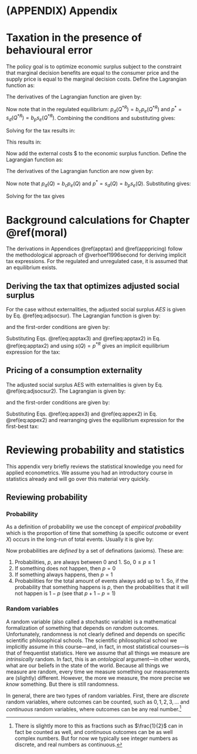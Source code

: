 # (APPENDIX) Appendix {-}

# Taxation in the presence of behavioural error {#apperror}

The policy goal is to optimize economic surplus subject to the constraint that marginal decision benefits are equal to the consumer price and the supply price is equal to the marginal decision costs. Define the Lagrangian function as:

\begin{equation}
H = \int_0^Q p_e (Q')dQ' - \int^Q_0 s_e(Q')dQ' + \lambda (p_d(Q) - p^* - \tau)
\end{equation}

The derivatives of the Lagrangian function are given by:

\begin{align}
  \frac{\partial H}{\partial Q} =& p_e(Q) - s_e(Q) + \lambda \frac{\partial p_d(Q)}{\partial Q} = 0 \\
  \frac{\partial H}{\partial \lambda} =& p_d (Q) - p^* - \tau \\
  \frac{\partial H}{\partial \tau} =& -\lambda  =0
\end{align}

Now note that in the regulated equilibrium: $p_d (Q^{*R} )=b_c p_e (Q^{*R} )$ and $p^*=s_d (Q^{*R}) =b_p s_e (Q^{*R})$. Combining the conditions and substituting gives:

\begin{equation}
\frac{1}{b_c} (p^* + \tau) - \frac{1}{b_p}p^* = 0
\end{equation}

Solving for the tax results in:

\begin{equation}
\frac{1}{b_c} \tau = \frac{1}{b_p} p^* - \frac{1}{b_c} p^*.
\end{equation}

This results in:

\begin{equation}
\tau = p^* \left(\frac{b_c}{b_p} - 1 \right) = p^* \left(\frac{b_c - b_p}{b_p}\right).
\end{equation}

Now add the external costs $\frac{\partial e(Q)}{\partial Q} to the economic surplus function. Define the Lagrangian function as:

\begin{equation}
H = \int_0^Q p_e (Q')dQ' - \int^Q_0 s_e(Q')dQ' - e(Q) + \lambda (p_d(Q) - p^* - \tau)
\end{equation}

The derivatives of the Lagrangian function are now given by:

\begin{align}
  \frac{\partial H}{\partial Q} =& p_e(Q) - s_e(Q) -\frac{\partial e(Q)}{\partial Q} + \lambda \frac{\partial p_d(Q)}{\partial Q} = 0 \\
  \frac{\partial H}{\partial \lambda} =& p_d (Q) - p^* - \tau \\
  \frac{\partial H}{\partial \tau} =& -\lambda  =0
\end{align}

Now note that $p_d (Q)=b_c p_e (Q)$ and $p^*=s_d (Q)=b_p s_e (Q)$. Substituting gives:

\begin{equation}
\frac{1}{b_c} (p^* + \tau) - \frac{1}{b_p}p^* -\frac{\partial e(Q)}{\partial Q} = 0
\end{equation}

Solving for the tax gives
\begin{equation}
\tau = p^{R*} \left(\frac{b_c - b_p}{b_p}\right) + b_c \frac{\partial e(Q)}{\partial Q}.
\end{equation}

# Background calculations for Chapter \@ref(moral)

The derivations in Appendices \@ref(apptax) and \@ref(apppricing) follow the methodological approach of @verhoef1996second for deriving implicit tax expressions. For the regulated and unregulated case, it is assumed that an equilibrium exists. 

## Deriving the tax that optimizes adjusted social surplus {#apptax}

For the case without externalities, the adjusted social surplus $AES$ is given by Eq. \@ref(eq:adjsocsur). The Lagrangian function is given by:

\begin{equation}
\mathcal{L} = AES  + \lambda(p(Q) - p - \tau)
\end{equation}
and the first-order conditions are given by:
\begin{align}
  \frac{\partial \mathcal{L}}{\partial Q} =& \bar{\alpha} p(Q) - \bar{\delta} s(Q) + \lambda \frac{\partial p(Q)}{\partial Q} = 0 (\#eq:apptax1)\\
  \frac{\partial \mathcal{L}}{\partial \lambda} =& p(Q) - p - \tau = 0 (\#eq:apptax2)\\
  \frac{\partial \mathcal{L}}{\partial \tau} =& - \lambda = 0 (\#eq:apptax3)
\end{align}

Substituting Eqs. \@ref(eq:apptax3) and \@ref(eq:apptax2) in Eq. \@ref(eq:apptax2) and using $s(Q)=p^{*R}$ gives an implicit equilibrium expression for the tax:

\begin{equation}
 \tau = p^{*R} \frac{\bar{\delta} - \bar{\alpha}}{\bar{\alpha}}.
\end{equation}

## Pricing of a consumption externality {#apppricing}

The adjusted social surplus AES with externalities is given by Eq. \@ref(eq:adjsocsur2). The Lagrangian is given by:

\begin{equation}
\mathcal{L} = AES  + \lambda(p(Q) - p - \tau)
\end{equation}
and the first-order conditions are given by:
\begin{align}
  \frac{\partial \mathcal{L}}{\partial Q} =& \bar{\alpha} p(Q) - \bar{\delta} s(Q) - \bar{\eta}\frac{\partial e(Q)}{\partial Q} = \lambda \frac{\partial p(Q)}{\partial Q} = 0 (\#eq:appex1)\\
  \frac{\partial \mathcal{L}}{\partial \lambda} =& p(Q) - p - \tau = 0 (\#eq:appex2)\\
  \frac{\partial \mathcal{L}}{\partial \tau} =& - \lambda = 0 (\#eq:appex3)
\end{align}

Substituting Eqs. \@ref(eq:appex3) and \@ref(eq:appex2) in Eq. \@ref(eq:appex2) and rearranging gives the equilibrium expression for the first-best tax:

\begin{equation}
 \tau = p^{*R} \frac{\bar{\delta} - \bar{\alpha}}{\bar{\alpha}} + \frac{\bar{\eta}}{\bar{\alpha}}\frac{\partial e(Q)}{\partial Q}.
\end{equation}

# Reviewing probability and statistics {#appreviewstat}

This appendix very briefly reviews the statistical knowledge you need for applied econometrics. We assume you had an introductory course in statistics already and will go over this material very quickly.

## Reviewing probability

### Probability

As a definition of probability we use the concept of *empirical probability* which is the proportion of time that something (a specific outcome or event $X$) occurs in the long-run of total events. Usually it is give by:

\begin{equation}
 \text{probability} = p = \frac{\text{Number of times specific event $X$ happens}}{\text{Total amount of events that can happen}}
\end{equation}

Now probabilities are *defined* by a set of definations (axioms). These are:

1) Probabilities, $p$, are always between 0 and 1. So, $0 \leq p \leq 1$
2) If something does not happen, then $p = 0$
3) If something always happens, then $p = 1$
4) Probabilities for the total amount of events always add up to $1$. So, if the probability that something happens is $p$, then the probabilities that it will not happen is $1 -p$ (see that $p + 1 - p = 1$)

### Random variables

A random variable (also called a stochastic variable) is a mathematical formalization of something that depends on *random* outcomes. Unfortunately, randomness is not clearly defined and depends on specific scientific philosophical schools. The scientific philosophical school we implicitly assume in this course---and, in fact, in most statistical courses---is that of frequentist statistics. Here we assume that all things we measure are *intrinsically* random. In fact, this is an *ontological* argument---in other words, what are our beliefs in the state of the world. Because all things we measure are random, every time we measure something our measurements are (slightly) different. However, the more we measure, the more precise we *know* something. But there is still randomness. 

In general, there are two types of random variables. First, there are *discrete* random variables, where outcomes can be counted, such as $0, 1, 2, 3, \ldots$ and *continuous* random variables, where outcomes can be any real number.^[There is slightly more to this as fractions such as $\frac{1}{2}$ can in fact be counted as well, and continuous outcomes can be as well complex numbers. But for now we typically see integer numbers as discrete, and real numbers as continuous.]

 
